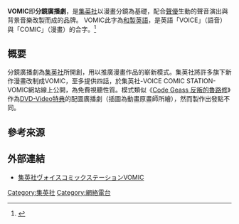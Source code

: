 {{merge from|有声漫画|discuss=Talk:Vomic#请求与有声漫画合并|time=2017-03-16T20:54:47+00:00}}
'''VOMIC'''即'''分鏡廣播劇'''，是[[集英社|集英社]]以漫畫分鏡為基礎，配合[[聲優|聲優]]生動的聲音演出與背景音樂改製而成的{{link-en|動態漫畫|Motion Comic}}品牌。 VOMIC此字為[[和製英語|和製英語]]，是英語「VOICE」（語音）與「COMIC」（漫畫）的合字。<ref>{{cite web|title=「ハイキュー!!」がVOMIC化、声優陣にKENN＆前野智昭|url=https://natalie.mu/comic/news/79033|website=natalie|language=ja|date=2012年10月29日|access-date=2018年2月19日|archive-date=2022年3月19日|archive-url=https://web.archive.org/web/20220319050654/https://natalie.mu/comic/news/79033}}</ref>

== 概要 ==
分鏡廣播劇為[[集英社|集英社]]所開創，用以推廣漫畫作品的嶄新模式。集英社將許多旗下新作漫畫改制成VOMIC，至多提供四話，於集英社-VOICE COMIC STATION-VOMIC網站線上公開，為免費視聽性質。模式類似《[[Code_Geass_反叛的魯路修|Code Geass 反叛的魯路修]]》作為[[DVD-Video|DVD-Video]][[特典|特典]]的配圖廣播劇（插圖為動畫原畫師所繪），然而製作出發點不同。

==參考來源==
{{reflist}}

== 外部連結 ==
*{{ja icon}}[https://web.archive.org/web/20100723113935/http://vomic.shueisha.co.jp/ 集英社ヴォイスコミックステーションVOMIC]

{{集英社}}

[[Category:集英社|Category:集英社]]
[[Category:網絡電台|Category:網絡電台]]